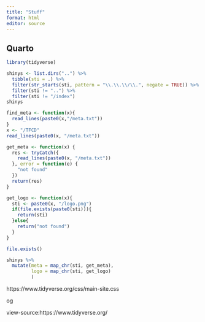 ```yaml
---
title: "Stuff"
format: html
editor: source
---
```


## Quarto
```r
library(tidyverse)

shinys <- list.dirs("..") %>% 
  tibble(sti = .) %>% 
  filter(str_starts(sti, pattern = "\\.\\.\\/\\.", negate = TRUE)) %>% 
  filter(sti != "..") %>% 
  filter(sti != "/index")
shinys
```

```r
find_meta <- function(x){
  read_lines(paste0(x,"/meta.txt"))
}
x <- "/TFCD"
read_lines(paste0(x, "/meta.txt"))

get_meta <- function(x) {
  res <- tryCatch({
    read_lines(paste0(x, "/meta.txt"))
  }, error = function(e) {
    "not found"
  })
  return(res)
}

get_logo <- function(x){
  sti <- paste0(x, "/logo.png")
  if(file.exists(paste0(sti))){
    return(sti)
  }else{
    return("not found")
  }
}

file.exists()
```

```r
shinys %>% 
  mutate(meta = map_chr(sti, get_meta),
         logo = map_chr(sti, get_logo)
         )
```

https://www.tidyverse.org/css/main-site.css

og 

view-source:https://www.tidyverse.org/
